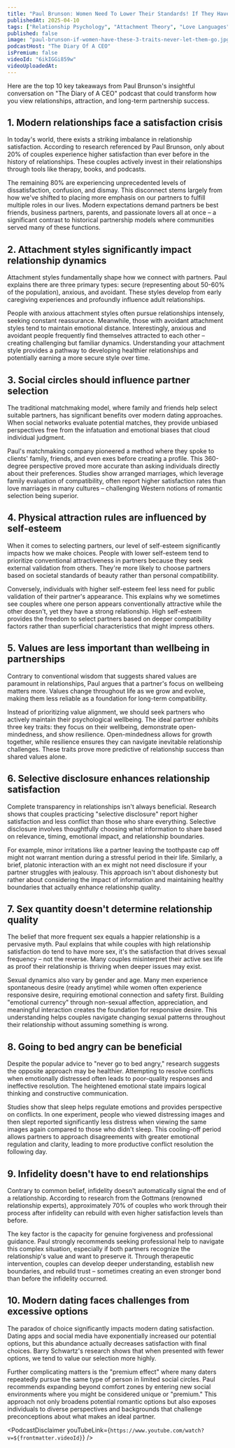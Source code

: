 ```yaml
---
title: "Paul Brunson: Women Need To Lower Their Standards! If They Have These 3 Traits, Never Let Them Go!"
publishedAt: 2025-04-10
tags: ["Relationship Psychology", "Attachment Theory", "Love Languages"]
published: false
image: "paul-brunson-if-women-have-these-3-traits-never-let-them-go.jpg"
podcastHost: "The Diary Of A CEO"
isPremium: false
videoId: "6ikIGGi859w"
videoUploadedAt:
---
```



<PodcastSummaryPageLayout frontmatter={frontmatter}>

Here are the top 10 key takeaways from Paul Brunson's insightful conversation on "The Diary of A CEO" podcast that could transform how you view relationships, attraction, and long-term partnership success.

## 1. Modern relationships face a satisfaction crisis

In today's world, there exists a striking imbalance in relationship satisfaction. According to research referenced by Paul Brunson, only about 20% of couples experience higher satisfaction than ever before in the history of relationships. These couples actively invest in their relationships through tools like therapy, books, and podcasts.

The remaining 80% are experiencing unprecedented levels of dissatisfaction, confusion, and dismay. This disconnect stems largely from how we've shifted to placing more emphasis on our partners to fulfill multiple roles in our lives. Modern expectations demand partners be best friends, business partners, parents, and passionate lovers all at once – a significant contrast to historical partnership models where communities served many of these functions.

## 2. Attachment styles significantly impact relationship dynamics

Attachment styles fundamentally shape how we connect with partners. Paul explains there are three primary types: secure (representing about 50-60% of the population), anxious, and avoidant. These styles develop from early caregiving experiences and profoundly influence adult relationships.

People with anxious attachment styles often pursue relationships intensely, seeking constant reassurance. Meanwhile, those with avoidant attachment styles tend to maintain emotional distance. Interestingly, anxious and avoidant people frequently find themselves attracted to each other – creating challenging but familiar dynamics. Understanding your attachment style provides a pathway to developing healthier relationships and potentially earning a more secure style over time.

## 3. Social circles should influence partner selection

The traditional matchmaking model, where family and friends help select suitable partners, has significant benefits over modern dating approaches. When social networks evaluate potential matches, they provide unbiased perspectives free from the infatuation and emotional biases that cloud individual judgment.

Paul's matchmaking company pioneered a method where they spoke to clients' family, friends, and even exes before creating a profile. This 360-degree perspective proved more accurate than asking individuals directly about their preferences. Studies show arranged marriages, which leverage family evaluation of compatibility, often report higher satisfaction rates than love marriages in many cultures – challenging Western notions of romantic selection being superior.

## 4. Physical attraction rules are influenced by self-esteem

When it comes to selecting partners, our level of self-esteem significantly impacts how we make choices. People with lower self-esteem tend to prioritize conventional attractiveness in partners because they seek external validation from others. They're more likely to choose partners based on societal standards of beauty rather than personal compatibility.

Conversely, individuals with higher self-esteem feel less need for public validation of their partner's appearance. This explains why we sometimes see couples where one person appears conventionally attractive while the other doesn't, yet they have a strong relationship. High self-esteem provides the freedom to select partners based on deeper compatibility factors rather than superficial characteristics that might impress others.

## 5. Values are less important than wellbeing in partnerships

Contrary to conventional wisdom that suggests shared values are paramount in relationships, Paul argues that a partner's focus on wellbeing matters more. Values change throughout life as we grow and evolve, making them less reliable as a foundation for long-term compatibility.

Instead of prioritizing value alignment, we should seek partners who actively maintain their psychological wellbeing. The ideal partner exhibits three key traits: they focus on their wellbeing, demonstrate open-mindedness, and show resilience. Open-mindedness allows for growth together, while resilience ensures they can navigate inevitable relationship challenges. These traits prove more predictive of relationship success than shared values alone.

## 6. Selective disclosure enhances relationship satisfaction

Complete transparency in relationships isn't always beneficial. Research shows that couples practicing "selective disclosure" report higher satisfaction and less conflict than those who share everything. Selective disclosure involves thoughtfully choosing what information to share based on relevance, timing, emotional impact, and relationship boundaries.

For example, minor irritations like a partner leaving the toothpaste cap off might not warrant mention during a stressful period in their life. Similarly, a brief, platonic interaction with an ex might not need disclosure if your partner struggles with jealousy. This approach isn't about dishonesty but rather about considering the impact of information and maintaining healthy boundaries that actually enhance relationship quality.

## 7. Sex quantity doesn't determine relationship quality

The belief that more frequent sex equals a happier relationship is a pervasive myth. Paul explains that while couples with high relationship satisfaction do tend to have more sex, it's the satisfaction that drives sexual frequency – not the reverse. Many couples misinterpret their active sex life as proof their relationship is thriving when deeper issues may exist.

Sexual dynamics also vary by gender and age. Many men experience spontaneous desire (ready anytime) while women often experience responsive desire, requiring emotional connection and safety first. Building "emotional currency" through non-sexual affection, appreciation, and meaningful interaction creates the foundation for responsive desire. This understanding helps couples navigate changing sexual patterns throughout their relationship without assuming something is wrong.

## 8. Going to bed angry can be beneficial

Despite the popular advice to "never go to bed angry," research suggests the opposite approach may be healthier. Attempting to resolve conflicts when emotionally distressed often leads to poor-quality responses and ineffective resolution. The heightened emotional state impairs logical thinking and constructive communication.

Studies show that sleep helps regulate emotions and provides perspective on conflicts. In one experiment, people who viewed distressing images and then slept reported significantly less distress when viewing the same images again compared to those who didn't sleep. This cooling-off period allows partners to approach disagreements with greater emotional regulation and clarity, leading to more productive conflict resolution the following day.

## 9. Infidelity doesn't have to end relationships

Contrary to common belief, infidelity doesn't automatically signal the end of a relationship. According to research from the Gottmans (renowned relationship experts), approximately 70% of couples who work through their process after infidelity can rebuild with even higher satisfaction levels than before.

The key factor is the capacity for genuine forgiveness and professional guidance. Paul strongly recommends seeking professional help to navigate this complex situation, especially if both partners recognize the relationship's value and want to preserve it. Through therapeutic intervention, couples can develop deeper understanding, establish new boundaries, and rebuild trust – sometimes creating an even stronger bond than before the infidelity occurred.

## 10. Modern dating faces challenges from excessive options

The paradox of choice significantly impacts modern dating satisfaction. Dating apps and social media have exponentially increased our potential options, but this abundance actually decreases satisfaction with final choices. Barry Schwartz's research shows that when presented with fewer options, we tend to value our selection more highly.

Further complicating matters is the "premium effect" where many daters repeatedly pursue the same type of person in limited social circles. Paul recommends expanding beyond comfort zones by entering new social environments where you might be considered unique or "premium." This approach not only broadens potential romantic options but also exposes individuals to diverse perspectives and backgrounds that challenge preconceptions about what makes an ideal partner.

<PodcastDisclaimer
  youTubeLink={`https://www.youtube.com/watch?v=${frontmatter.videoId}`}
/>

</PodcastSummaryPageLayout>
